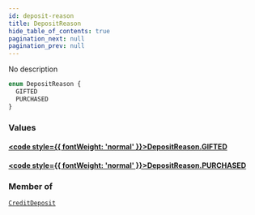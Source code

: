 ```yaml
---
id: deposit-reason
title: DepositReason
hide_table_of_contents: true
pagination_next: null
pagination_prev: null
---
```








No description

```graphql
enum DepositReason {
  GIFTED
  PURCHASED
}
```


### Values

#### [<code style={{ fontWeight: 'normal' }}>DepositReason.<b>GIFTED</b></code>](#) 
> 
> 

#### [<code style={{ fontWeight: 'normal' }}>DepositReason.<b>PURCHASED</b></code>](#) 
> 
> 



### Member of

[`CreditDeposit`](/api/objects/credit-deposit)  <Badge class="secondary" text="object"/>



